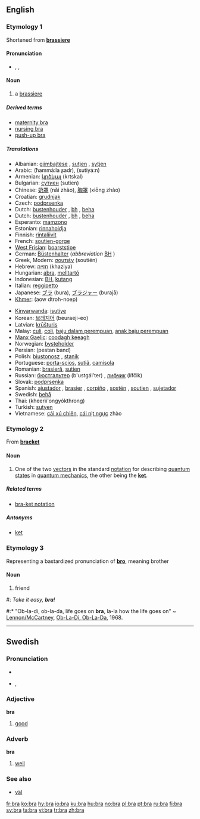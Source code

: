 ==English==

===Etymology 1===
Shortened from '''[[brassiere]]'''

====Pronunciation====
{{rfc-level|check placement of Pronunciation}}
* {{enPR|brä}}, {{IPA|/brɑː/}}, {{SAMPA|/brA:/}}
*: {{rhymes|ɑː}}

====Noun====
{{wikipedia|Brassiere}}
{{en-noun}}

# a [[brassiere]]

=====Derived terms=====
* [[maternity bra]]
* [[nursing bra]]
* [[push-up bra]]

=====Translations=====
{{trans-top|brassiere}}
* Albanian: [[gjimbajtëse]] {{f}}, [[sutjen]] {{f}}, [[sytjen]] {{f}}
* Arabic: {{Arab|[[حمالة صدر]]}} (ħammá:la ʂadr), {{Arab|[[سوتيان]]}} (sutiyá:n) {{m}}
* Armenian: [[կրծկալ]] (krtskal)
* Bulgarian: [[сутиен]] (sutien) {{m}}
* Chinese: [[奶罩]] (nǎi zhào), [[胸罩]] (xiōng zhào)
* Croatian: [[grudnjak]]
* Czech: [[podprsenka]] {{f}}
* Dutch: [[bustenhouder]] {{m}}, [[bh]] {{m}}, [[beha]] {{m}}
* Dutch: [[bustenhouder]] {{m}}, [[bh]] {{m}}, [[beha]] {{m}}
* Esperanto: [[mamzono]]<!--this belongs in the entry for the Esperanto word, not here: (literally: breast belt)-->
* Estonian: [[rinnahoidja]]
* Finnish: [[rintaliivit]] {{p}}
* French: [[soutien-gorge]] {{m}}
* [[West Frisian]]: [[boarststipe]]
* German: [[Büstenhalter]] {{m}} (''abbreviation'' [[BH]] {{m}})
* Greek, Modern: [[σουτιέν]] (soutién)
* Hebrew: [[חזייה]] (khaziya) {{f}}
* Hungarian: [[abra]], [[melltartó]]
* Indonesian: [[BH]], [[kutang]]
* Italian: [[reggipetto]] {{m}}
* Japanese: [[ブラ]] (bura), [[ブラジャー]] (burajā)
* [[Khmer]]: {{Khmr|[[ឤវទនាប់]]}} (aow dtroh-noep)
{{trans-mid}}
* [[Kinyarwanda]]: [[isutiye]]
* Korean: [[브래지어]] (beuraeji-eo)
* Latvian: [[krūšturis]]
* Malay: [[culi]], [[coli]], [[baju dalam perempuan]], [[anak baju perempuan]]
* [[Manx Gaelic]]: [[coodagh keeagh]]
* Norwegian: [[bysteholder]]
* Persian: {{fa-Arab|[[پستان بند]]}} (pestan band)
* Polish: [[biustonosz]] {{m}}, [[stanik]] {{m}}
* Portuguese: [[porta-scios]], [[sutiã]], [[camisola]]
* Romanian: [[brasieră]], [[sutien]]
* Russian: [[бюстгальтер]] (b'ustgál’ter) {{m}}, [[лифчик]] (lífčik) {{m}}
* Slovak: [[podprsenka]] {{f}}
* Spanish: [[ajustador]] {{m}} {{italbrac|Cuba}}, [[brasier]] {{m}} {{italbrac|Central America|Colombia|Dominican Republic|Mexico|Puerto Rico}}, [[corpiño]] {{m}} {{italbrac|Argentina|Paraguay|Uruguay}}, [[sostén]] {{m}} {{italbrac|now especially Bolivia|Chile|Ecuador|Venezuela}},  [[soutien]] {{m}} {{italbrac|Uruguay}}, [[sujetador]] {{m}} {{italbrac|Spain}}
* Swedish: [[behå]]
* Thai: {{Thai|[[เครื่องยกทรง]]}} (kheerìì'ongyôkthrong)
* Turkish: [[sutyen]]
* Vietnamese: [[cái xú chiên]], [[cái nịt ngực]] zhào
{{trans-bot}}

===Etymology 2===
From '''[[bracket]]'''

====Noun====
{{wikipedia|Bra-ket_notation}}
{{en-noun}}

# {{physics}} One of the two [[vector]]s in the standard [[notation]] for describing [[quantum state]]s in [[quantum mechanics]], the other being the '''[[ket]]'''.

=====Related terms=====
* [[bra-ket notation]]

=====Antonyms=====
* [[ket]]

===Etymology 3===
Representing a bastardized pronunciation of '''[[bro]]''', meaning brother

====Noun====
{{en-noun}}

# {{slang}} friend<!--, used in lieu of the cockney or Australian "mate", also thought to be a bastardization of "bro," which is short for brother-->
<!--One (grammatically correct) example is sufficient: #: ''Wha'ppening '''bra'''?''-->
#: ''Take it easy, '''bra'''!''
#:* "Ob-la-di, ob-la-da, life goes on '''bra''', la-la how the life goes on" ~ [[w:Lennon/McCartney|Lennon/McCartney]], [[w:Ob-La-Di,_Ob-La-Da|Ob-La-Di, Ob-La-Da]], 1968.

----

==Swedish==
{{sv-adj-irreg|bra|bra|bra|bra|bra|bättre|bäste|bästa|bästa|bäst}}

===Pronunciation===
* {{audio|Sv-bra.ogg|audio}}
* {{IPA|/brɑː/}}, {{SAMPA|/brA:/}}

===Adjective===
'''bra'''

# [[good]]

===Adverb===
{{sv-adv-irreg|bra|bättre|bäst}}
'''bra'''

# [[well]]

===See also===
* [[väl]]

[[fr:bra]]
[[ko:bra]]
[[hy:bra]]
[[io:bra]]
[[ku:bra]]
[[hu:bra]]
[[no:bra]]
[[pl:bra]]
[[pt:bra]]
[[ru:bra]]
[[fi:bra]]
[[sv:bra]]
[[ta:bra]]
[[vi:bra]]
[[tr:bra]]
[[zh:bra]]